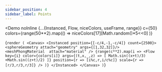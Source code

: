 ---
sidebar_position: 4
sidebar_label: Points
---


<Demo noInline {...{Instanced, Flow, niceColors, useFrame, range}}
  c={50}
  colors={range(50**2).map(() =>
    niceColors[17][Math.random()*5<<0]
  )}
>
{`render (
  <Canvas>
    <Instanced position={[-c/4,-1,-c/4]} count={2500}>
      <sphereGeometry attach="geometry" args={[1,32,32]}/>
      <meshPhongMaterial  attach="material" />
      {range(c**2).map(i =>
        <Flow
          key={i}
          color={colors[i]}
          args={(t,x,_,z) => [
            Math.sin((x+t)/3)
           +Math.sin((z+t)/2)
          ]}
          position={r => [i%c,r,i/c%c]}
          scale={r => [r/3,r/3,r/3]} />
      )}
    </Instanced>
  </Canvas>
)`}
</Demo>
